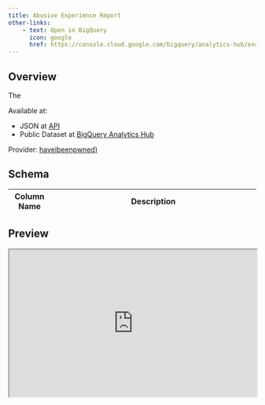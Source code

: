 ```yaml
---
title: Abusive Experience Report
other-links:
    - text: Open in BigQuery
      icon: google
      href: https://console.cloud.google.com/bigquery/analytics-hub/exchanges/projects/390347019852/locations/us/dataExchanges/data_hub_186a1c3eafa/listings
---
```


## Overview

The

Available at:

- JSON at [API](https://haveibeenpwned.com/API/v3#AllBreaches)
- Public Dataset at [BigQuery Analytics Hub](https://console.cloud.google.com/bigquery/analytics-hub/exchanges/projects/390347019852/locations/us/dataExchanges/data_hub_186a1c3eafa/listings)

Provider: [haveibeenpwned)](https://haveibeenpwned.com/)

## Schema

| Column Name       | Description                                                                           |
|-------------------|---------------------------------------------------------------------------------------|


## Preview

```{=html}
<iframe width="100%" height="300" src="https://lookerstudio.google.com/embed/reporting/a80ac879-8931-42be-861f-76882c0d22fc/"></iframe>
```
